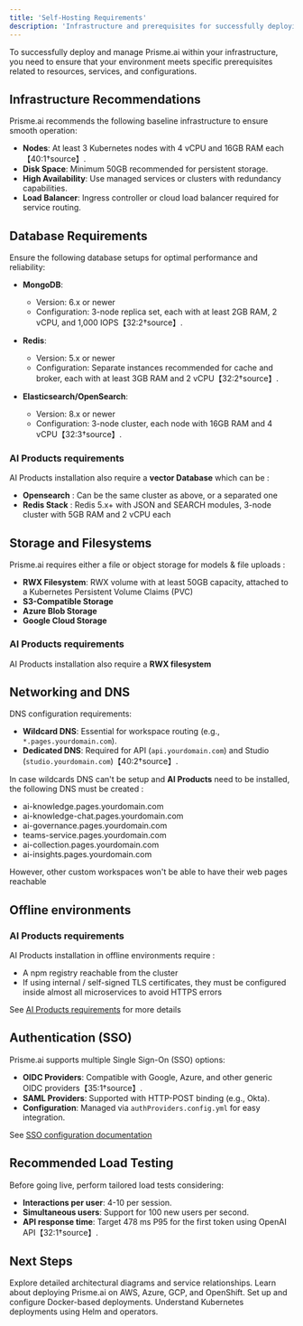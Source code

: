 ```yaml
---
title: 'Self-Hosting Requirements'
description: 'Infrastructure and prerequisites for successfully deploying Prisme.ai.'
---
```


To successfully deploy and manage Prisme.ai within your infrastructure, you need to ensure that your environment meets specific prerequisites related to resources, services, and configurations.

## Infrastructure Recommendations

Prisme.ai recommends the following baseline infrastructure to ensure smooth operation:

- **Nodes**: At least 3 Kubernetes nodes with 4 vCPU and 16GB RAM each【40:1†source】.
- **Disk Space**: Minimum 50GB recommended for persistent storage.
- **High Availability**: Use managed services or clusters with redundancy capabilities.
- **Load Balancer**: Ingress controller or cloud load balancer required for service routing.

## Database Requirements

Ensure the following database setups for optimal performance and reliability:

- **MongoDB**:
  - Version: 6.x or newer
  - Configuration: 3-node replica set, each with at least 2GB RAM, 2 vCPU, and 1,000 IOPS【32:2†source】.

- **Redis**:
  - Version: 5.x or newer
  - Configuration: Separate instances recommended for cache and broker, each with at least 3GB RAM and 2 vCPU【32:2†source】.

- **Elasticsearch/OpenSearch**:
  - Version: 8.x or newer
  - Configuration: 3-node cluster, each node with 16GB RAM and 4 vCPU【32:3†source】.

### AI Products requirements  

AI Products installation also require a **vector Database** which can be :  

  - **Opensearch** : Can be the same cluster as above, or a separated one    
  - **Redis Stack** : Redis 5.x+ with JSON and SEARCH modules, 3-node cluster with 5GB RAM and 2 vCPU each

## Storage and Filesystems

Prisme.ai requires either a file or object storage for models & file uploads :  

- **RWX Filesystem**: RWX volume with at least 50GB capacity, attached to a Kubernetes Persistent Volume Claims (PVC)  
- **S3-Compatible Storage**  
- **Azure Blob Storage**
- **Google Cloud Storage**

### AI Products requirements  

AI Products installation also require a **RWX filesystem**  

## Networking and DNS

DNS configuration requirements:

- **Wildcard DNS**: Essential for workspace routing (e.g., `*.pages.yourdomain.com`).
- **Dedicated DNS**: Required for API (`api.yourdomain.com`) and Studio (`studio.yourdomain.com`)【40:2†source】.

In case wildcards DNS can't be setup and **AI Products** need to be installed, the following DNS must be created :  
- ai-knowledge.pages.yourdomain.com  
- ai-knowledge-chat.pages.yourdomain.com  
- ai-governance.pages.yourdomain.com  
- teams-service.pages.yourdomain.com  
- ai-collection.pages.yourdomain.com  
- ai-insights.pages.yourdomain.com  

However, other custom workspaces won't be able to have their web pages reachable  

## Offline environments

### AI Products requirements  

AI Products installation in offline environments require  :  

- A npm registry reachable from the cluster  
- If using internal / self-signed TLS certificates, they must be configured inside almost all microservices to avoid HTTPS errors

See [AI Products requirements](https://docs.prisme.ai/self-hosting/configuration/products-installation#offline-environments) for more details

## Authentication (SSO)

Prisme.ai supports multiple Single Sign-On (SSO) options:

- **OIDC Providers**: Compatible with Google, Azure, and other generic OIDC providers【35:1†source】.
- **SAML Providers**: Supported with HTTP-POST binding (e.g., Okta).
- **Configuration**: Managed via `authProviders.config.yml` for easy integration.

See [SSO configuration documentation](/self-hosting/entreprise/authentication)  


## Recommended Load Testing

Before going live, perform tailored load tests considering:

- **Interactions per user**: 4-10 per session.
- **Simultaneous users**: Support for 100 new users per second.
- **API response time**: Target 478 ms P95 for the first token using OpenAI API【32:1†source】.

## Next Steps

<CardGroup cols={2}>
  <Card title="Architecture" icon="sitemap" href="/self-hosting/architecture">
    Explore detailed architectural diagrams and service relationships.
  </Card>
  <Card title="Cloud Providers" icon="cloud" href="/self-hosting/cloud/aws">
    Learn about deploying Prisme.ai on AWS, Azure, GCP, and OpenShift.
  </Card>
  <Card title="Docker Deployment" icon="docker" href="/self-hosting/kubernetes/docker">
    Set up and configure Docker-based deployments.
  </Card>
  <Card title="Kubernetes Deployment" icon="kubernetes" href="/self-hosting/kubernetes/helm">
    Understand Kubernetes deployments using Helm and operators.
  </Card>
</CardGroup>

